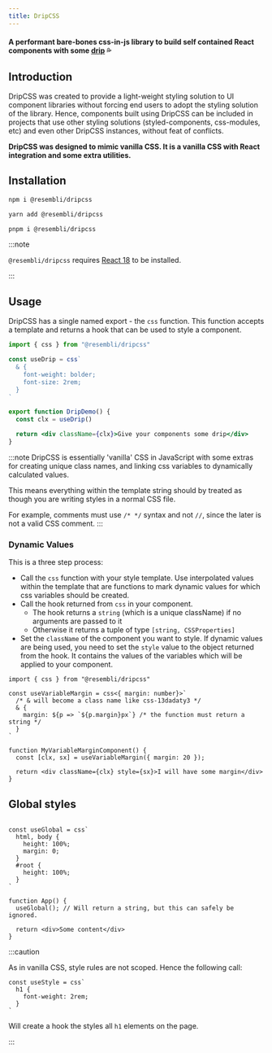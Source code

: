 ```yaml
---
title: DripCSS
---
```


#### A performant bare-bones css-in-js library to build self contained React components with some [drip](https://www.urbandictionary.com/define.php?term=Drip) 💦

## Introduction

DripCSS was created to provide a light-weight styling solution to UI component libraries without forcing
end users to adopt the styling solution of the library. Hence, components built using DripCSS can be included
in projects that use other styling solutions (styled-components, css-modules, etc) and even other DripCSS instances,
without feat of conflicts.

**DripCSS was designed to mimic vanilla CSS. It is a vanilla CSS with React integration and some extra utilities.**

## Installation


<Tabs>
<TabItem value="npm" label="npm">

```bash
npm i @resembli/dripcss
```

</TabItem>
<TabItem value="yarn" label="yarn">

```bash
yarn add @resembli/dripcss
```

</TabItem>
<TabItem value="pnpm" label="pnpm">

```bash
pnpm i @resembli/dripcss
```

</TabItem>
</Tabs>

:::note

`@resembli/dripcss` requires [React 18](https://reactjs.org/blog/2022/03/29/react-v18.html) to be installed.

:::

## Usage

DripCSS has a single named export - the `css` function. This function accepts a template and returns a hook
that can be used to style a component.


<DripDemo />

```jsx
import { css } from "@resembli/dripcss"

const useDrip = css`
  & {
    font-weight: bolder;
    font-size: 2rem;
  }
`

export function DripDemo() {
  const clx = useDrip()

  return <div className={clx}>Give your components some drip</div>
}
```

:::note
DripCSS is essentially 'vanilla' CSS in JavaScript with some extras for creating unique class names, and linking
css variables to dynamically calculated values.

This means everything within the template string should by treated as though you are writing styles in a normal CSS file.

For example, comments must use `/* */` syntax and not `//`, since the later is not a valid CSS comment.
:::

### Dynamic Values

This is a three step process:

- Call the `css` function with your style template. Use interpolated values within the template that are functions to mark
dynamic values for which css variables should be created.
- Call the hook returned from `css` in your component.
  - The hook returns a `string` (which is a unique className) if no arguments are passed to it
  - Otherwise it returns a tuple of type `[string, CSSProperties]`
- Set the `className` of the component you want to style. If dynamic values are being used, you need to set the `style` value to the
object returned from the hook. It contains the values of the variables which will be applied to your component.

```tsx
import { css } from "@resembli/dripcss"

const useVariableMargin = css<{ margin: number}>`
  /* & will become a class name like css-13dadaty3 */
  & {
    margin: ${p => `${p.margin}px`} /* the function must return a string */
  }
`

function MyVariableMarginComponent() {
  const [clx, sx] = useVariableMargin({ margin: 20 });

  return <div className={clx} style={sx}>I will have some margin</div>
}
```

## Global styles

```tsx

const useGlobal = css`
  html, body {
    height: 100%;
    margin: 0;
  }
  #root {
    height: 100%;
  }
`

function App() {
  useGlobal(); // Will return a string, but this can safely be ignored.

  return <div>Some content</div>
}
```

:::caution

As in vanilla CSS, style rules are not scoped. Hence the following call:

```tsx
const useStyle = css`
  h1 {
    font-weight: 2rem;
  }
`
```
Will create a hook the styles all `h1` elements on the page.

:::
